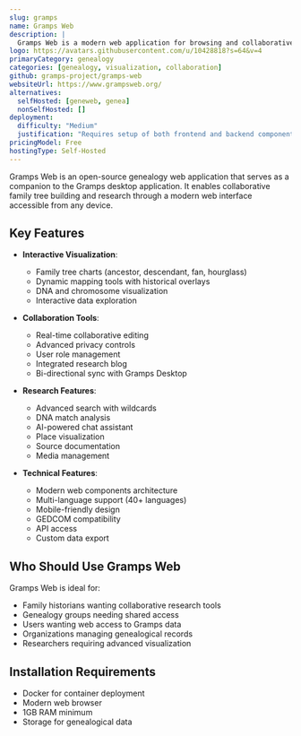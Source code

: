 ```yaml
---
slug: gramps
name: Gramps Web
description: |
  Gramps Web is a modern web application for browsing and collaboratively editing genealogical databases. It's fully interoperable with the Gramps desktop application and brings family history to the web.
logo: https://avatars.githubusercontent.com/u/10428818?s=64&v=4
primaryCategory: genealogy
categories: [genealogy, visualization, collaboration]
github: gramps-project/gramps-web
websiteUrl: https://www.grampsweb.org/
alternatives:
  selfHosted: [geneweb, genea]
  nonSelfHosted: []
deployment:
  difficulty: "Medium"
  justification: "Requires setup of both frontend and backend components, but has detailed documentation."
pricingModel: Free
hostingType: Self-Hosted
---
```


Gramps Web is an open-source genealogy web application that serves as a companion to the Gramps desktop application. It enables collaborative family tree building and research through a modern web interface accessible from any device.

## Key Features

- **Interactive Visualization**:

  - Family tree charts (ancestor, descendant, fan, hourglass)
  - Dynamic mapping tools with historical overlays
  - DNA and chromosome visualization
  - Interactive data exploration

- **Collaboration Tools**:

  - Real-time collaborative editing
  - Advanced privacy controls
  - User role management
  - Integrated research blog
  - Bi-directional sync with Gramps Desktop

- **Research Features**:

  - Advanced search with wildcards
  - DNA match analysis
  - AI-powered chat assistant
  - Place visualization
  - Source documentation
  - Media management

- **Technical Features**:
  - Modern web components architecture
  - Multi-language support (40+ languages)
  - Mobile-friendly design
  - GEDCOM compatibility
  - API access
  - Custom data export

## Who Should Use Gramps Web

Gramps Web is ideal for:

- Family historians wanting collaborative research tools
- Genealogy groups needing shared access
- Users wanting web access to Gramps data
- Organizations managing genealogical records
- Researchers requiring advanced visualization

## Installation Requirements

- Docker for container deployment
- Modern web browser
- 1GB RAM minimum
- Storage for genealogical data
